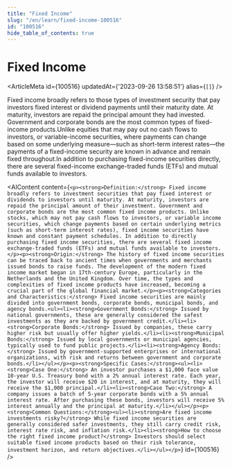 ```yaml
---
title: "Fixed Income"
slug: "/en/learn/fixed-income-100516"
id: "100516"
hide_table_of_contents: true
---
```



# Fixed Income

<ArticleMeta id={100516} updatedAt={'2023-09-26 13:58:51'} alias={`[]`} />
<div className='border-solid border-b border-t-0 my-4 border-[var(--ifm-color-gray-300)]' />

Fixed income broadly refers to those types of investment security that pay investors fixed interest or dividend payments until their maturity date. At maturity, investors are repaid the principal amount they had invested. Government and corporate bonds are the most common types of fixed-income products.Unlike equities that may pay out no cash flows to investors, or variable-income securities, where payments can change based on some underlying measure—such as short-term interest rates—the payments of a fixed-income security are known in advance and remain fixed throughout.In addition to purchasing fixed-income securities directly, there are several fixed-income exchange-traded funds (ETFs) and mutual funds available to investors.

<AIContent content={`<p><strong>Definition:</strong> Fixed income broadly refers to investment securities that pay fixed interest or dividends to investors until maturity. At maturity, investors are repaid the principal amount of their investment. Government and corporate bonds are the most common fixed income products. Unlike stocks, which may not pay cash flows to investors, or variable income securities, which change payments based on certain underlying metrics (such as short-term interest rates), fixed income securities have known and constant payment schedules. In addition to directly purchasing fixed income securities, there are several fixed income exchange-traded funds (ETFs) and mutual funds available to investors.</p><p><strong>Origin:</strong> The history of fixed income securities can be traced back to ancient times when governments and merchants issued bonds to raise funds. The development of the modern fixed income market began in 17th-century Europe, particularly in the Netherlands and the United Kingdom. Over time, the types and complexities of fixed income products have increased, becoming a crucial part of the global financial market.</p><p><strong>Categories and Characteristics:</strong> Fixed income securities are mainly divided into government bonds, corporate bonds, municipal bonds, and agency bonds.<ul><li><strong>Government Bonds:</strong> Issued by national governments, these are generally considered the safest investments as they are backed by government credit.</li><li><strong>Corporate Bonds:</strong> Issued by companies, these carry higher risk but usually offer higher yields.</li><li><strong>Municipal Bonds:</strong> Issued by local governments or municipal agencies, typically used to fund public projects.</li><li><strong>Agency Bonds:</strong> Issued by government-supported enterprises or international organizations, with risk and returns between government and corporate bonds.</li></ul></p><p><strong>Specific Cases:</strong><ul><li><strong>Case One:</strong> An investor purchases a $1,000 face value 10-year U.S. Treasury bond with a 2% annual interest rate. Each year, the investor will receive $20 in interest, and at maturity, they will receive the $1,000 principal.</li><li><strong>Case Two:</strong> A company issues a batch of 5-year corporate bonds with a 5% annual interest rate. After purchasing these bonds, investors will receive 5% interest annually and the principal at maturity.</li></ul></p><p><strong>Common Questions:</strong><ul><li><strong>Are fixed income investments risky?</strong> While fixed income securities are generally considered safer investments, they still carry credit risk, interest rate risk, and inflation risk.</li><li><strong>How to choose the right fixed income product?</strong> Investors should select suitable fixed income products based on their risk tolerance, investment horizon, and return objectives.</li></ul></p>`} id={100516} />
